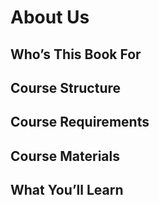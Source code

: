# About Us

## Who's This Book For

## Course Structure

## Course Requirements

## Course Materials

## What You'll Learn
